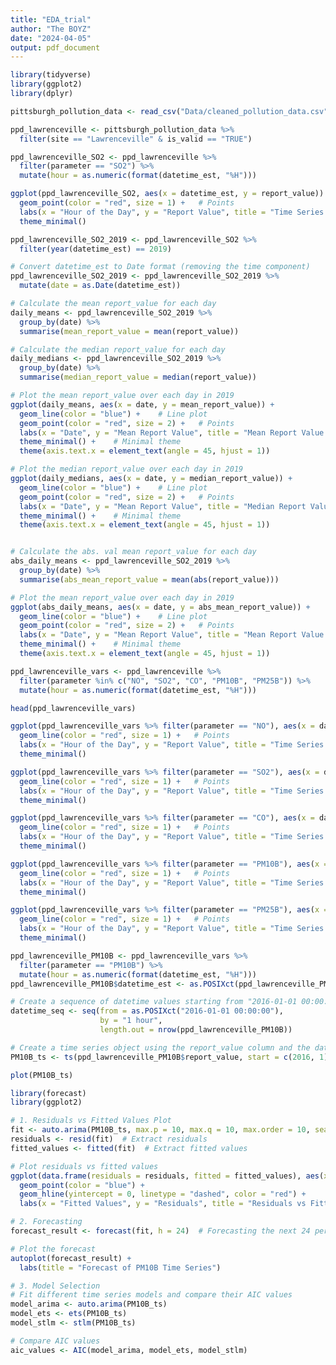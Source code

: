 ```yaml
---
title: "EDA_trial"
author: "The BOYZ"
date: "2024-04-05"
output: pdf_document
---
```

```r
library(tidyverse)
library(ggplot2)
library(dplyr)
```

```r
pittsburgh_pollution_data <- read_csv("Data/cleaned_pollution_data.csv")
```


```r
ppd_lawrenceville <- pittsburgh_pollution_data %>%
  filter(site == "Lawrenceville" & is_valid == "TRUE")
```


```r
ppd_lawrenceville_SO2 <- ppd_lawrenceville %>%
  filter(parameter == "SO2") %>%
  mutate(hour = as.numeric(format(datetime_est, "%H")))

ggplot(ppd_lawrenceville_SO2, aes(x = datetime_est, y = report_value)) +
  geom_point(color = "red", size = 1) +   # Points
  labs(x = "Hour of the Day", y = "Report Value", title = "Time Series Plot of Report Value") +
  theme_minimal()


```

```r
ppd_lawrenceville_SO2_2019 <- ppd_lawrenceville_SO2 %>%
  filter(year(datetime_est) == 2019)

# Convert datetime_est to Date format (removing the time component)
ppd_lawrenceville_SO2_2019 <- ppd_lawrenceville_SO2_2019 %>%
  mutate(date = as.Date(datetime_est))

# Calculate the mean report_value for each day
daily_means <- ppd_lawrenceville_SO2_2019 %>%
  group_by(date) %>%
  summarise(mean_report_value = mean(report_value))

# Calculate the median report_value for each day
daily_medians <- ppd_lawrenceville_SO2_2019 %>%
  group_by(date) %>%
  summarise(median_report_value = median(report_value))

# Plot the mean report_value over each day in 2019
ggplot(daily_means, aes(x = date, y = mean_report_value)) +
  geom_line(color = "blue") +    # Line plot
  geom_point(color = "red", size = 2) +   # Points
  labs(x = "Date", y = "Mean Report Value", title = "Mean Report Value Over Time in 2019") +
  theme_minimal() +    # Minimal theme
  theme(axis.text.x = element_text(angle = 45, hjust = 1))

# Plot the median report_value over each day in 2019
ggplot(daily_medians, aes(x = date, y = median_report_value)) +
  geom_line(color = "blue") +    # Line plot
  geom_point(color = "red", size = 2) +   # Points
  labs(x = "Date", y = "Mean Report Value", title = "Median Report Value Over Time in 2019") +
  theme_minimal() +    # Minimal theme
  theme(axis.text.x = element_text(angle = 45, hjust = 1))


# Calculate the abs. val mean report_value for each day
abs_daily_means <- ppd_lawrenceville_SO2_2019 %>%
  group_by(date) %>%
  summarise(abs_mean_report_value = mean(abs(report_value)))

# Plot the mean report_value over each day in 2019
ggplot(abs_daily_means, aes(x = date, y = abs_mean_report_value)) +
  geom_line(color = "blue") +    # Line plot
  geom_point(color = "red", size = 2) +   # Points
  labs(x = "Date", y = "Mean Report Value", title = "Mean Report Value Over Time in 2019") +
  theme_minimal() +    # Minimal theme
  theme(axis.text.x = element_text(angle = 45, hjust = 1))

```

```r
ppd_lawrenceville_vars <- ppd_lawrenceville %>%
  filter(parameter %in% c("NO", "SO2", "CO", "PM10B", "PM25B")) %>%
  mutate(hour = as.numeric(format(datetime_est, "%H")))

head(ppd_lawrenceville_vars)

ggplot(ppd_lawrenceville_vars %>% filter(parameter == "NO"), aes(x = datetime_est, y = report_value)) +
  geom_line(color = "red", size = 1) +   # Points
  labs(x = "Hour of the Day", y = "Report Value", title = "Time Series Plot of Report Value") +
  theme_minimal()

ggplot(ppd_lawrenceville_vars %>% filter(parameter == "SO2"), aes(x = datetime_est, y = report_value)) +
  geom_line(color = "red", size = 1) +   # Points
  labs(x = "Hour of the Day", y = "Report Value", title = "Time Series Plot of Report Value") +
  theme_minimal()

ggplot(ppd_lawrenceville_vars %>% filter(parameter == "CO"), aes(x = datetime_est, y = report_value)) +
  geom_line(color = "red", size = 1) +   # Points
  labs(x = "Hour of the Day", y = "Report Value", title = "Time Series Plot of Report Value") +
  theme_minimal()

ggplot(ppd_lawrenceville_vars %>% filter(parameter == "PM10B"), aes(x = datetime_est, y = report_value)) +
  geom_line(color = "red", size = 1) +   # Points
  labs(x = "Hour of the Day", y = "Report Value", title = "Time Series Plot of Report Value") +
  theme_minimal()

ggplot(ppd_lawrenceville_vars %>% filter(parameter == "PM25B"), aes(x = datetime_est, y = report_value)) +
  geom_line(color = "red", size = 1) +   # Points
  labs(x = "Hour of the Day", y = "Report Value", title = "Time Series Plot of Report Value") +
  theme_minimal()

```

```r
ppd_lawrenceville_PM10B <- ppd_lawrenceville_vars %>% 
  filter(parameter == "PM10B") %>%
  mutate(hour = as.numeric(format(datetime_est, "%H")))
ppd_lawrenceville_PM10B$datetime_est <- as.POSIXct(ppd_lawrenceville_PM10B$datetime_est)

# Create a sequence of datetime values starting from "2016-01-01 00:00:00" and incrementing by one hour
datetime_seq <- seq(from = as.POSIXct("2016-01-01 00:00:00"), 
                    by = "1 hour", 
                    length.out = nrow(ppd_lawrenceville_PM10B))

# Create a time series object using the report_value column and the datetime sequence
PM10B_ts <- ts(ppd_lawrenceville_PM10B$report_value, start = c(2016, 1), frequency = 365.25*24)

plot(PM10B_ts)
```

```r
library(forecast)
library(ggplot2)

# 1. Residuals vs Fitted Values Plot
fit <- auto.arima(PM10B_ts, max.p = 10, max.q = 10, max.order = 10, seasonal = T)  # Fit an ARIMA model
residuals <- resid(fit)  # Extract residuals
fitted_values <- fitted(fit)  # Extract fitted values

# Plot residuals vs fitted values
ggplot(data.frame(residuals = residuals, fitted = fitted_values), aes(x = fitted, y = residuals)) +
  geom_point(color = "blue") +
  geom_hline(yintercept = 0, linetype = "dashed", color = "red") +
  labs(x = "Fitted Values", y = "Residuals", title = "Residuals vs Fitted Values Plot")

# 2. Forecasting
forecast_result <- forecast(fit, h = 24)  # Forecasting the next 24 periods

# Plot the forecast
autoplot(forecast_result) +
  labs(title = "Forecast of PM10B Time Series")

# 3. Model Selection
# Fit different time series models and compare their AIC values
model_arima <- auto.arima(PM10B_ts)
model_ets <- ets(PM10B_ts)
model_stlm <- stlm(PM10B_ts)

# Compare AIC values
aic_values <- AIC(model_arima, model_ets, model_stlm)

```

```r

```


